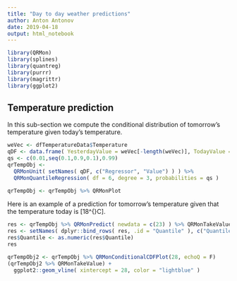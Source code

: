 ```yaml
---
title: "Day to day weather predictions"
author: Anton Antonov
date: 2019-04-18
output: html_notebook
---
```


```r
library(QRMon)
library(splines)
library(quantreg)
library(purrr)
library(magrittr)
library(ggplot2)
```


## Temperature prediction 

In this sub-section we compute the conditional distribution of tomorrow's temperature 
given today's temperature.

```r
weVec <- dfTemperatureData$Temperature
qDF <- data.frame( YesterdayValue = weVec[-length(weVec)], TodayValue = weVec[-1] )
qs <- c(0.01,seq(0.1,0.9,0.1),0.99)
qrTempObj <- 
  QRMonUnit( setNames( qDF, c("Regressor", "Value") ) ) %>% 
  QRMonQuantileRegression( df = 6, degree = 3, probabilities = qs )
```


```r
qrTempObj <- qrTempObj %>% QRMonPlot
```

Here is an example of a prediction for tomorrow's temperature given that the temperature today is \[18^{\circ}C\].

```r
res <- qrTempObj %>% QRMonPredict( newdata = c(23) ) %>% QRMonTakeValue
res <- setNames( dplyr::bind_rows( res, .id = "Quantile" ), c("Quantile", "TodayTemperature", "TomorrowTemperture") )
res$Quantile <- as.numeric(res$Quantile)
res
```

```r
qrTempObj2 <- qrTempObj %>% QRMonConditionalCDFPlot(28, echoQ = F)
(qrTempObj2 %>% QRMonTakeValue) +
  ggplot2::geom_vline( xintercept = 28, color = "lightblue" )
```

